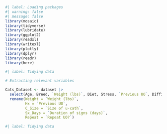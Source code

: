 ```r
#| label: Loading packages
#| warning: false
#| message: false
library(mosaic)   
library(tidyverse)
library(lubridate)
library(ggplot2)
library(readxl)
library(writexl)
library(plotly)
library(dplyr)
library(readr)
library(here)
```

```r
#| label: Tidying data

# Extracting relevant variables

Cats_Dataset <- dataset |>
  select(Age, Breed, `Weight (lbs)`, Diet, Stress, `Previous UO`, Difficulty, `Size of u-cath`, Hematuria, `Duration of signs (days)`, `Repeat UO?`) |>
  rename(Weight = `Weight (lbs)`,
         Hx = `Previous UO`,
         C_Size = `Size of u-cath`,
         Sx_Days = `Duration of signs (days)`,
         Repeat = `Repeat UO?`)
```

```r
#| label: Tidying data



```

